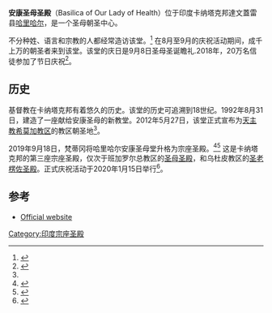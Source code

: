 {{Infobox church
| image                  = Harihara church photo.jpg
| country                = [[印度|印度]]
| denomination           = [[天主教|天主教]]
| website                = {{URL|https://www.hariharshrine.org/}}
| status                 = [[宗座圣殿|宗座圣殿]]
| diocese               = [[天主教希莫加教区|天主教希莫加教区]]
}}
'''安康圣母圣殿'''（Basilica of Our Lady of Health）位于印度卡纳塔克邦達文蓋雷县[[哈里哈尔|哈里哈尔]]，是一个圣母朝圣中心。

不分种姓、语言和宗教的人都经常造访该堂。<ref name=iubilaeummisericordiae>{{Cite web|url=http://www.giubileodellamisericordia.va/content/gdm/pt/mondo/porte-della-misericordia.html|title=Portas da Misericórdia|website=www.giubileodellamisericordia.va|access-date=2020-11-18|archive-date=2020-11-18|archive-url=https://web.archive.org/web/20201118013157/http://www.giubileodellamisericordia.va/content/gdm/pt/mondo/porte-della-misericordia.html|dead-url=no}}</ref> 在8月至9月的庆祝活动期间，成千上万的朝圣者来到该堂。该堂的庆日是9月8日圣母圣诞瞻礼.2018年，20万名信徒参加了节日庆祝<ref>{{Cite web|url=https://www.newskarnataka.com/davangere/3-lakh-devotees-flock-to-the-shrine-of-our-lady-of-health-harihar|title=2 lakh devotees flock to the Shrine of Our Lady of Health, Harihar|website=NewsKarnataka|access-date=2020-11-18|archive-date=2019-10-21|archive-url=https://web.archive.org/web/20191021172354/https://www.newskarnataka.com/davangere/3-lakh-devotees-flock-to-the-shrine-of-our-lady-of-health-harihar|dead-url=no}}</ref>。

==历史==
基督教在卡纳塔克邦有着悠久的历史。该堂的历史可追溯到18世纪。1992年8月31日，建造了一座献给安康圣母的新教堂。2012年5月27日，该堂正式宣布为[[天主教希莫加教区|天主教希莫加教区]]的教区朝圣地<ref name=iubilaeummisericordiae />。

2019年9月18日，梵蒂冈将哈里哈尔安康圣母堂升格为宗座圣殿。<ref>{{Cite web|url=http://www.daijiworld.com/news/newsDisplay.aspx?newsID=631725|title=Shivamogga: Our Lady of Health Church Harihar declared Minor Basilica|website=www.daijiworld.com|access-date=2020-11-18|archive-date=2019-12-11|archive-url=https://web.archive.org/web/20191211054045/http://www.daijiworld.com/news/newsDisplay.aspx%3FnewsID%3D631725|dead-url=no}}</ref><ref>{{Cite web|url=https://www.catholictime.com/shivamogga/5061-holy-see-declares-shrine-of-our-our-lady-of-health-harihar-as-minor-basilica|title=Holy See declares Shrine of Our Our Lady of Health, Harihar as Minor Basilica|website=CATHOLICTIME.COM|access-date=2020-11-18|archive-date=2019-10-21|archive-url=https://web.archive.org/web/20191021172353/https://www.catholictime.com/shivamogga/5061-holy-see-declares-shrine-of-our-our-lady-of-health-harihar-as-minor-basilica|dead-url=no}}</ref> 这是卡纳塔克邦的第三座宗座圣殿，仅次于班加罗尔总教区的[[圣母圣殿_(班加罗尔)|圣母圣殿]]，和乌杜皮教区的[[圣老楞佐圣殿_(卡尔卡拉)|圣老楞佐圣殿]]。正式庆祝活动于2020年1月15日举行<ref>{{Cite web|url=https://www.mangalorean.com/pope-francis-elevates-shrine-of-our-lady-of-health-harihar-to-minor-basilica/|title=Pope Francis elevates Shrine of Our Lady of Health, Harihar to Minor Basilica|first1=Michael|last1=Rodrigues|first2=Team|last2=Mangalorean|date=6 October 2019|access-date=2020-11-18|archive-date=2019-10-21|archive-url=https://web.archive.org/web/20191021172354/https://www.mangalorean.com/pope-francis-elevates-shrine-of-our-lady-of-health-harihar-to-minor-basilica/|dead-url=no}}</ref>。

== 参考 ==
{{reflist}}
* [https://www.hariharshrine.org/ Official website] {{Wayback|url=https://www.hariharshrine.org/ |date=20201203082020 }}
{{印度宗座圣殿}}
[[Category:印度宗座圣殿|Category:印度宗座圣殿]]